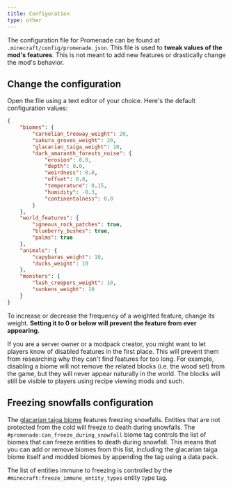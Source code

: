 ```yaml
---
title: Configuration
type: other
---
```


The configuration file for Promenade can be found at `.minecraft/config/promenade.json`.
This file is used to **tweak values of the mod's features**. This is not meant to add new features or drastically change the mod's behavior.

## Change the configuration

Open the file using a text editor of your choice. Here's the default configuration values:

```json
{
    "biomes": {
        "carnelian_treeway_weight": 20,
        "sakura_groves_weight": 20,
        "glacarian_taiga_weight": 10,
        "dark_amaranth_forests_noise": {
            "erosion": 0.0,
            "depth": 0.0,
            "weirdness": 0.0,
            "offset": 0.0,
            "temperature": 0.15,
            "humidity": -0.3,
            "continentalness": 0.0
        }
    },
    "world_features": {
        "igneous_rock_patches": true,
        "blueberry_bushes": true,
        "palms": true
    },
    "animals": {
        "capybaras_weight": 10,
        "ducks_weight": 10
    },
    "monsters": {
        "lush_creepers_weight": 10,
        "sunkens_weight": 10
    }
}
```

To increase or decrease the frequency of a weighted feature, change its weight. **Setting it to 0 or below will prevent the feature from ever appearing.**

<Callout variant="info">
    If you are a server owner or a modpack creator, you might want to let players know of disabled features in the first
    place.
    This will prevent them from researching why they can't find features for too long.
    For example, disabling a biome will not remove the related blocks (i.e. the wood set) from the game, but they will never appear naturally in the world.
    The blocks will still be visible to players using recipe viewing mods and such.
</Callout>

## Freezing snowfalls configuration
The [glacarian taiga biome](../biomes/glacarian_taiga) features freezing snowfalls. Entities that are not protected from the cold will freeze to death during snowfalls.
The `#promenade:can_freeze_during_snowfall` biome tag controls the list of biomes that can freeze entities to death during snowfall.
This means that you can add or remove biomes from this list, including the glacarian taiga biome itself and modded biomes by appending the tag using a data pack.

The list of entities immune to freezing is controlled by the `#minecraft:freeze_immune_entity_types` entity type tag.
